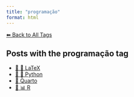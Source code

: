 ```yaml
---
title: "programação"
format: html
---
```


[⬅ Back to All Tags](../tags.qmd)

## Posts with the **programação** tag

- [📄 📐 LaTeX](/posts/programming/latex/index.html)
- [📄 🐍 Python](/posts/programming/python/index.html)
- [📄 Quarto](/posts/programming/quarto/index.html)
- [📄 📊 R](/posts/programming/r/index.html)
